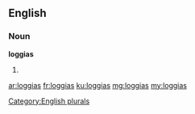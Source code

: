 ==English==

===Noun===
'''loggias'''

# {{plural of|loggia}}

[[Category:English plurals]]

[[ar:loggias]]
[[fr:loggias]]
[[ku:loggias]]
[[mg:loggias]]
[[my:loggias]]